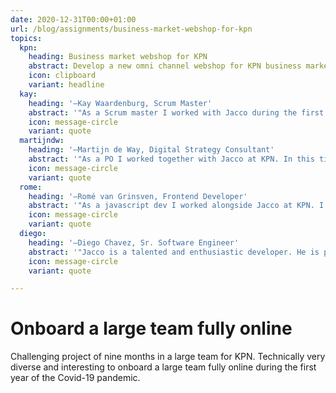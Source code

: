 ```yaml
---
date: 2020-12-31T00:00+01:00
url: /blog/assignments/business-market-webshop-for-kpn
topics:
  kpn:
    heading: Business market webshop for KPN
    abstract: Develop a new omni channel webshop for KPN business market.
    icon: clipboard
    variant: headline
  kay:
    heading: '―Kay Waardenburg, Scrum Master'
    abstract: '"As a Scrum master I worked with Jacco during the first and second wave of Covid at KPN. He was of essential value to the project as a developer. Moreover, in the remote working situation he showed his skill in self-organising and independent thinking on Agile approaches in addition to the technical solutions he provided in this greenfield project!"'
    icon: message-circle
    variant: quote
  martijndw:
    heading: '―Martijn de Way, Digital Strategy Consultant'
    abstract: '"As a PO I worked together with Jacco at KPN. In this time Jacco showed he was capable of raising the level of development. He introduced atomic design and delivered excellent quality. He is keen to challenge the status-quo and is always looking for ways to improve, both in process as technology. Jacco is equipped with years of experience and has ideas on how to handle every challenge we faced him with. He is very knowledgeable and knows the newest developments in the IT landscape. He is a great addition to a team and always ready to help and bring in new ideas."'
    icon: message-circle
    variant: quote
  rome:
    heading: '―Romé van Grinsven, Frontend Developer'
    abstract: '"As a javascript dev I worked alongside Jacco at KPN. I particularly liked how Jacco keeps overview. He is able to break up complex tasks into simple tasks and communicates this clearly. Our sparring sessions kept both our coding skills up to date. Overall, I enjoyed working together!"'
    icon: message-circle
    variant: quote
  diego:
    heading: '―Diego Chavez, Sr. Software Engineer'
    abstract: '"Jacco is a talented and enthusiastic developer. He is proactive and definitely a great leader, that takes ownership of the projects. He has a strong knowledge of software architecture and infrastructure, that been said he is a great contributor to any type of project to reach mature levels and grow.<br /><br />He shared with the team a lot of knowledge on creating standardized processes, using Vue and Nuxt, Storybook also created a space for clarity on the process of bringing designs to real applications.<br /><br />Jacco is a passionate software developer you can just check his GitHub projects and will have a glimpse of his great skills.<br /><br />I recommend Jacco for projects that want to excel, he is always looking for creating good documentation and a clean codebase, improving, and create highly reusable code."'
    icon: message-circle
    variant: quote

---
```

# Onboard a large team fully online

Challenging project of nine months in a large team for KPN. Technically very
diverse and interesting to onboard a large team fully online during the first
year of the Covid-19 pandemic.
